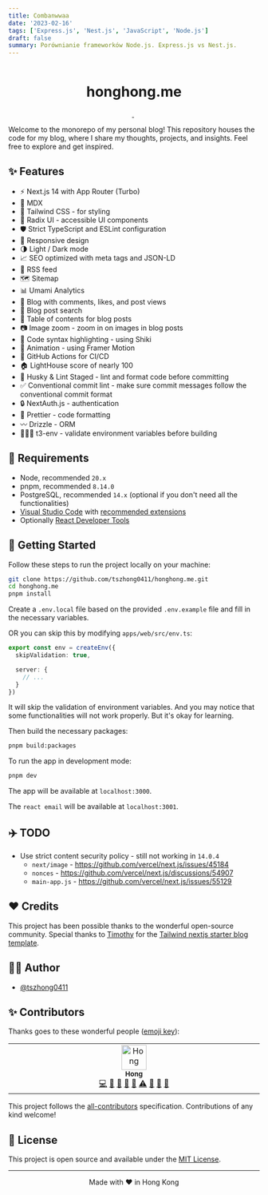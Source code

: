 ```yaml
---
title: Combanwwaa
date: '2023-02-16'
tags: ['Express.js', 'Nest.js', 'JavaScript', 'Node.js']
draft: false
summary: Porównianie frameworków Node.js. Express.js vs Nest.js.
---
```

<p align="center">
  <img alt="" src="https://honghong.me/images/projects/blog/cover.png" />
</p>

<h1 align="center">
  honghong.me
</h1>

<p align="center">
  <a aria-label="Framework" href="https://nextjs.org">
    <img alt="" src="https://img.shields.io/badge/Next.js-000000.svg?style=for-the-badge&logo=Next.js&labelColor=000" />
  </a>
  <img alt="" src="https://img.shields.io/github/languages/top/tszhong0411/honghong.me?style=for-the-badge&labelColor=000" />
  <a aria-label="License" href="https://github.com/tszhong0411/honghong.me/blob/main/LICENSE">
    <img alt="" src="https://img.shields.io/github/license/tszhong0411/honghong.me?style=for-the-badge&labelColor=000" />
  </a>
</p>

Welcome to the monorepo of my personal blog! This repository houses the code for my blog, where I share my thoughts, projects, and insights. Feel free to explore and get inspired.

## ✨ Features

- ⚡️ Next.js 14 with App Router (Turbo)
- 📝 MDX
- 🎨 Tailwind CSS - for styling
- 🌈 Radix UI - accessible UI components
- 🛡 Strict TypeScript and ESLint configuration
- 📱 Responsive design
- 🌗 Light / Dark mode
- 📈 SEO optimized with meta tags and JSON-LD
- 📰 RSS feed
- 🗺 Sitemap
- 📊 Umami Analytics
- 📝 Blog with comments, likes, and post views
- 🔎 Blog post search
- 📖 Table of contents for blog posts
- 📷 Image zoom - zoom in on images in blog posts
- 📝 Code syntax highlighting - using Shiki
- 🎨 Animation - using Framer Motion
- 🤖 GitHub Actions for CI/CD
- 🏠 LightHouse score of nearly 100
- 🔨 Husky & Lint Staged - lint and format code before committing
- ✅ Conventional commit lint - make sure commit messages follow the conventional commit format
- 🔒 NextAuth.js - authentication
- 💄 Prettier - code formatting
- 〰️ Drizzle - ORM
- 👷🏻‍♂️ t3-env - validate environment variables before building

## 🔨 Requirements

- Node, recommended `20.x`
- pnpm, recommended `8.14.0`
- PostgreSQL, recommended `14.x` (optional if you don't need all the functionalities)
- [Visual Studio Code](https://code.visualstudio.com/) with [recommended extensions](.vscode/extensions.json)
- Optionally [React Developer Tools](https://chrome.google.com/webstore/detail/react-developer-tools/fmkadmapgofadopljbjfkapdkoienihi?hl=en)

## 👋 Getting Started

Follow these steps to run the project locally on your machine:

```bash
git clone https://github.com/tszhong0411/honghong.me.git
cd honghong.me
pnpm install
```

Create a `.env.local` file based on the provided `.env.example` file and fill in the necessary variables.

OR you can skip this by modifying `apps/web/src/env.ts`:

```ts
export const env = createEnv({
  skipValidation: true,

  server: {
    // ...
  }
})
```

It will skip the validation of environment variables. And you may notice that some functionalities will not work properly. But it's okay for learning.

Then build the necessary packages:

```bash
pnpm build:packages
```

To run the app in development mode:

```bash
pnpm dev
```

The app will be available at `localhost:3000`.

The `react email` will be available at `localhost:3001`.

## ✈️ TODO

- Use strict content security policy - still not working in `14.0.4`
  - `next/image` - https://github.com/vercel/next.js/issues/45184
  - `nonces` - https://github.com/vercel/next.js/discussions/54907
  - `main-app.js` - https://github.com/vercel/next.js/issues/55129

## ❤️ Credits

This project has been possible thanks to the wonderful open-source community. Special thanks to [Timothy](https://www.timlrx.com/) for the [Tailwind nextjs starter blog template](https://github.com/timlrx/tailwind-nextjs-starter-blog).

## ✍🏻 Author

- [@tszhong0411](https://github.com/tszhong0411)

## ✨ Contributors

Thanks goes to these wonderful people ([emoji key](https://allcontributors.org/docs/en/emoji-key)):

<table>
  <tbody>
    <tr>
      <td align="center" valign="top" width="14.28%"><a href="https://honghong.me/"><img src="https://avatars.githubusercontent.com/u/75498339?v=4?s=50" width="50px;" alt="Hong"/><br /><sub><b>Hong</b></sub></a><br /><a href="https://github.com/tszhong0411/honghong.me/commits?author=tszhong0411" title="Code">💻</a> <a href="https://github.com/tszhong0411/honghong.me/commits?author=tszhong0411" title="Documentation">📖</a> <a href="#design-tszhong0411" title="Design">🎨</a> <a href="#ideas-tszhong0411" title="Ideas, Planning, & Feedback">🤔</a> <a href="#maintenance-tszhong0411" title="Maintenance">🚧</a> <a href="https://github.com/tszhong0411/honghong.me/commits?author=tszhong0411" title="Tests">⚠️</a> <a href="https://github.com/tszhong0411/honghong.me/issues?q=author%3Atszhong0411" title="Bug reports">🐛</a> <a href="#question-tszhong0411" title="Answering Questions">💬</a> <a href="https://github.com/tszhong0411/honghong.me/pulls?q=is%3Apr+reviewed-by%3Atszhong0411" title="Reviewed Pull Requests">👀</a></td>
    </tr>
  </tbody>
</table>


This project follows the [all-contributors](https://github.com/all-contributors/all-contributors) specification. Contributions of any kind welcome!

## 🪪 License

This project is open source and available under the [MIT License](LICENSE).

<hr />
<p align="center">
Made with ❤️ in Hong Kong
</p>